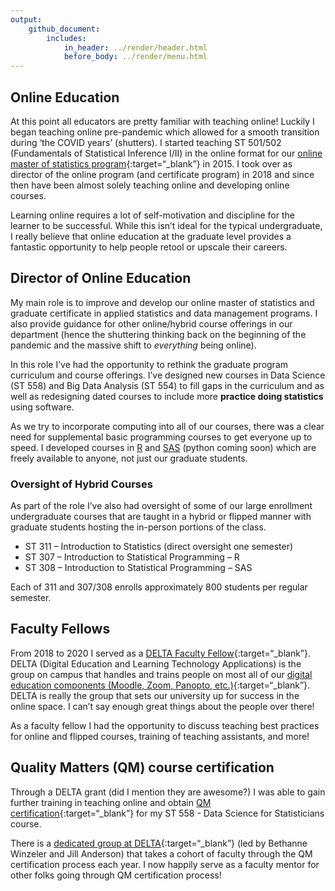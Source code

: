 ```yaml
---
output: 
    github_document:
        includes: 
            in_header: ../render/header.html
            before_body: ../render/menu.html
---
```


## Online Education

At this point all educators are pretty familiar with teaching online! Luckily I began teaching online pre-pandemic which allowed for a smooth transition during 'the COVID years' (shutters). I started teaching ST 501/502 (Fundamentals of Statistical Inference I/II) in the online format for our [online master of statistics program](https://statistics.sciences.ncsu.edu/graduate/online-programs/){:target="_blank"} in 2015. I took over as director of the online program (and certificate program) in 2018 and since then have been almost solely teaching online and developing online courses.  

Learning online requires a lot of self-motivation and discipline for the learner to be successful. While this isn't ideal for the typical undergraduate, I really believe that online education at the graduate level provides a fantastic opportunity to help people retool or upscale their careers. 

## Director of Online Education

My main role is to improve and develop our online master of statistics and graduate certificate in applied statistics and data management programs. I also provide guidance for other online/hybrid course offerings in our department (hence the shuttering thinking back on the beginning of the pandemic and the massive shift to *everything* being online). 

In this role I’ve had the opportunity to rethink the graduate program curriculum and course offerings. I've designed new courses in Data Science (ST 558) and Big Data Analysis (ST 554) to fill gaps in the curriculum and as well as redesigning dated courses to include more **practice doing statistics** using software. 

As we try to incorporate computing into all of our courses, there was a clear need for supplemental basic programming courses to get everyone up to speed. I developed courses in [R](R.html) and [SAS](SAS.html) (python coming soon) which are freely available to anyone, not just our graduate students. 

### Oversight of Hybrid Courses

As part of the role I've also had oversight of some of our large enrollment undergraduate courses that are taught in a hybrid or flipped manner with graduate students hosting the in-person portions of the class.  

- ST 311 – Introduction to Statistics (direct oversight one semester) 
- ST 307 – Introduction to Statistical Programming – R 
- ST 308 – Introduction to Statistical Programming – SAS

Each of 311 and 307/308 enrolls approximately 800 students per regular semester. 

## Faculty Fellows

From 2018 to 2020 I served as a [DELTA Faculty Fellow](https://delta.ncsu.edu/about-delta/meet-our-faculty-fellows/){:target="_blank"}.  DELTA (Digital Education and Learning Technology Applications) is the group on campus that handles and trains people on most all of our [digital education components (Moodle, Zoom, Panopto, etc.)](https://ncsu.service-now.com/delta?id=delta_home){:target="_blank"}.  DELTA is really the group that sets our university up for success in the online space.  I can't say enough great things about the people over there! 

As a faculty fellow I had the opportunity to discuss teaching best practices for online and flipped courses, training of teaching assistants, and more!

## Quality Matters (QM) course certification  

Through a DELTA grant (did I mention they are awesome?) I was able to gain further training in teaching online and obtain [QM certification](https://www.qualitymatters.org/){:target="_blank"} for my ST 558 - Data Science for Statisticians course. 

There is a [dedicated group at DELTA](https://delta.ncsu.edu/course-planning/delta-grants/){:target="_blank"} (led by Bethanne Winzeler and Jill Anderson) that takes a cohort of faculty through the QM certification process each year. I now happily serve as a faculty mentor for other folks going through QM certification process!

